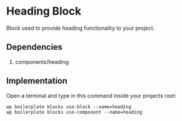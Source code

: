 
<Meta of={ComponentData} name='About' />

# Heading Block

Block used to provide heading functionality to your project.

## Dependencies

1. components/heading

## Implementation

Open a terminal and type in this command inside your projects root:

```shell
wp boilerplate blocks use-block --name=heading
wp boilerplate blocks use-component --name=heading
```
